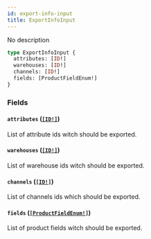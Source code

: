 ```yaml
---
id: export-info-input
title: ExportInfoInput
---
```


No description

```graphql
type ExportInfoInput {
  attributes: [ID!]
  warehouses: [ID!]
  channels: [ID!]
  fields: [ProductFieldEnum!]
}
```

### Fields

#### `attributes` ([`[ID!]`](/docs/developer/api-reference/scalars/id))

List of attribute ids witch should be exported.

#### `warehouses` ([`[ID!]`](/docs/developer/api-reference/scalars/id))

List of warehouse ids witch should be exported.

#### `channels` ([`[ID!]`](/docs/developer/api-reference/scalars/id))

List of channels ids which should be exported.

#### `fields` ([`[ProductFieldEnum!]`](/docs/developer/api-reference/enums/product-field-enum))

List of product fields witch should be exported.
